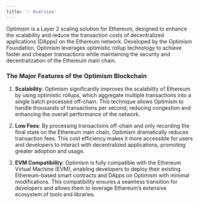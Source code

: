 ```yaml
---
title: '☆ Overview'
---
```


Optimism is a Layer 2 scaling solution for Ethereum, designed to enhance the scalability and reduce the transaction costs of decentralized applications (DApps) on the Ethereum network. Developed by the Optimism Foundation, Optimism leverages optimistic rollup technology to achieve faster and cheaper transactions while maintaining the security and decentralization of the Ethereum main chain.
### The Major Features of the Optimism Blockchain

1. **Scalability**: Optimism significantly improves the scalability of Ethereum by using optimistic rollups, which aggregate multiple transactions into a single batch processed off-chain. This technique allows Optimism to handle thousands of transactions per second, reducing congestion and enhancing the overall performance of the network.

2. **Low Fees**: By processing transactions off-chain and only recording the final state on the Ethereum main chain, Optimism dramatically reduces transaction fees. This cost efficiency makes it more accessible for users and developers to interact with decentralized applications, promoting greater adoption and usage.

3. **EVM Compatibility**: Optimism is fully compatible with the Ethereum Virtual Machine (EVM), enabling developers to deploy their existing Ethereum-based smart contracts and DApps on Optimism with minimal modifications. This compatibility ensures a seamless transition for developers and allows them to leverage Ethereum’s extensive ecosystem of tools and libraries.